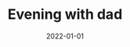 ---
cover: "./image.png"
date: "2022-01-01"
title: "Evening with dad"
defer: false
slug: "/evening"
areas: 
  - .
---
